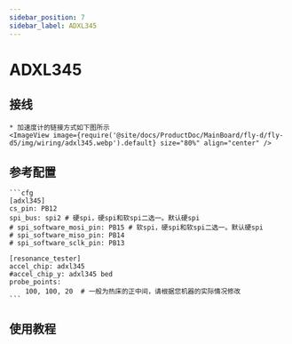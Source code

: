 ```yaml
---
sidebar_position: 7
sidebar_label: ADXL345
---
```





# ADXL345

## 接线
    * 加速度计的链接方式如下图所示
    <ImageView image={require('@site/docs/ProductDoc/MainBoard/fly-d/fly-d5/img/wiring/adxl345.webp').default} size="80%" align="center" />

## 参考配置

    ```cfg
    [adxl345]
    cs_pin: PB12
    spi_bus: spi2 # 硬spi，硬spi和软spi二选一。默认硬spi
    # spi_software_mosi_pin: PB15 # 软spi，硬spi和软spi二选一。默认硬spi
    # spi_software_miso_pin: PB14
    # spi_software_sclk_pin: PB13

    [resonance_tester]
    accel_chip: adxl345
    #accel_chip_y: adxl345 bed
    probe_points:
        100, 100, 20  # 一般为热床的正中间，请根据您机器的实际情况修改
    ```

## 使用教程

<ADXL />
